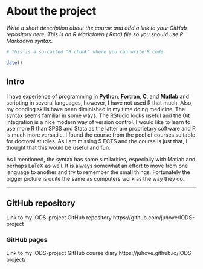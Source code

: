 
# About the project

*Write a short description about the course and add a link to your GitHub repository here. This is an R Markdown (.Rmd) file so you should use R Markdown syntax.*

```r
# This is a so-called "R chunk" where you can write R code.

date()

```
## Intro

I have experience of programming in **Python**, **Fortran**, **C**, and **Matlab** and scripting in several languages, however, I have not used R that much. Also, my conding skills have been diminished in my time doing medicine. The syntax seems familiar in some ways. The RStudio looks useful and the Git integration is a nice modern way of version control. I would like to learn to use more R than SPSS and Stata as the latter are proprietary software and R is much more versatile. I found the course from the pool of courses suitable for doctoral studies. As I am missing 5 ECTS and the course is just that, I thought that this would be useful and fun.

As I mentioned, the syntax has some similarities, especially with Matlab and perhaps LaTeX as well. It is always somewhat an effort to move from one language to another and try to remember the small things. Fortunately the bigger picture is quite the same as computers work as the way they do.

***

## GitHub repository

Link to my IODS-project GitHub repository https://github.com/juhove/IODS-project

### GitHub pages

Link to my IODS-project GitHub course diary https://juhove.github.io/IODS-project/




